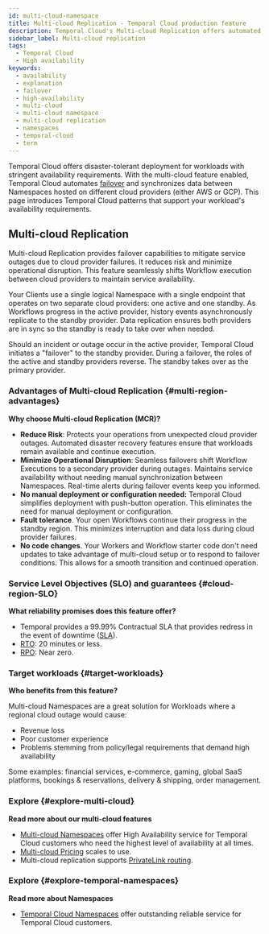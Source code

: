 ```yaml
---
id: multi-cloud-namespace
title: Multi-cloud Replication - Temporal Cloud production feature
description: Temporal Cloud's Multi-cloud Replication offers automated failover, synchronized data replication, and high availability for workloads requiring disaster-tolerant deployment and 99.99% uptime.
sidebar_label: Multi-cloud replication
tags:
  - Temporal Cloud
  - High availability
keywords:
  - availability
  - explanation
  - failover
  - high-availability
  - multi-cloud
  - multi-cloud namespace
  - multi-cloud replication
  - namespaces
  - temporal-cloud
  - term
---
```


Temporal Cloud offers disaster-tolerant deployment for workloads with stringent availability requirements.
With the multi-cloud feature enabled, Temporal Cloud automates [failover](/glossary#failover) and synchronizes data between Namespaces hosted on different cloud providers (either AWS or GCP).
This page introduces Temporal Cloud patterns that support your workload's availability requirements.

## Multi-cloud Replication

Multi-cloud Replication provides failover capabilities to mitigate service outages due to cloud provider failures.
It reduces risk and minimize operational disruption.
This feature seamlessly shif​​ts Workflow execution between cloud providers to maintain service availability.

Your Clients use a single logical Namespace with a single endpoint that operates on two separate cloud providers: one active and one standby.
As Workflows progress in the active provider, history events asynchronously replicate to the standby provider.
Data replication ensures both providers are in sync so the standby is ready to take over when needed.

Should an incident or outage occur in the active provider, Temporal Cloud initiates a "failover" to the standby provider.
During a failover, the roles of the active and standby providers reverse.
The standby takes over as the primary provider.

### Advantages of Multi-cloud Replication {#multi-region-advantages}

**Why choose Multi-cloud Replication (MCR)?**

- **Reduce Risk**:
  Protects your operations from unexpected cloud provider outages.
  Automated disaster recovery features ensure that workloads remain available and continue execution.
- **Minimize Operational Disruption**:
  Seamless failovers shift Workflow Executions to a secondary provider during outages.
  Maintains service availability without needing manual synchronization between Namespaces.
  Real-time alerts during failover events keep you informed.
- **No manual deployment or configuration needed:**
  Temporal Cloud simplifies deployment with push-button operation.
  This eliminates the need for manual deployment or configuration.
- **Fault tolerance**.
  Your open Workflows continue their progress in the standby region.
  This minimizes interruption and data loss during cloud provider failures.
- **No code changes**.
  Your Workers and Workflow starter code don't need updates to take advantage of multi-cloud setup or to respond to failover conditions.
  This allows for a smooth transition and continued operation.

### Service Level Objectives (SLO) and guarantees {#cloud-region-SLO}

**What reliability promises does this feature offer?**

- Temporal provides a 99.99% Contractual SLA that provides redress in the event of downtime ([SLA](https://docs.temporal.io/cloud/sla)).
- [RTO](https://csrc.nist.gov/glossary/term/recovery_time_objective): 20 minutes or less.
- [RPO](https://csrc.nist.gov/glossary/term/recovery_point_objective): Near zero.

### Target workloads {#target-workloads}

**Who benefits from this feature?**

Multi-cloud Namespaces are a great solution for Workloads where a regional cloud outage would cause:

- Revenue loss
- Poor customer experience
- Problems stemming from policy/legal requirements that demand high availability

Some examples: financial services, e-commerce, gaming, global SaaS platforms, bookings & reservations, delivery & shipping, order management.

### Explore {#explore-multi-cloud}

**Read more about our multi-cloud features**

- [Multi-cloud Namespaces](/cloud/high-availability/enable) offer High Availability service for Temporal Cloud customers who need the highest level of availability at all times.
- [Multi-cloud Pricing](/cloud/pricing) scales to use.
- Multi-cloud replication supports [PrivateLink routing](/cloud/high-availability/private-link).

### Explore {#explore-temporal-namespaces}

**Read more about Namespaces**

- [Temporal Cloud Namespaces](/cloud/namespaces) offer outstanding reliable service for Temporal Cloud customers.

